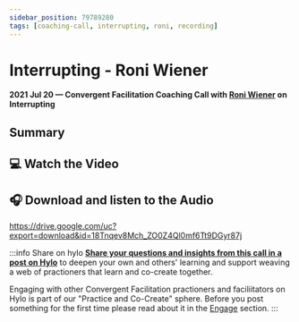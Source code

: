 ```yaml
---
sidebar_position: 79789280
tags: [coaching-call, interrupting, roni, recording]
---
```



# Interrupting - Roni Wiener

**2021 Jul 20 — Convergent Facilitation Coaching Call with [Roni Wiener](/about#roni-wiener) on Interrupting**


## Summary

## 💻 Watch the Video

<LiteYouTubeEmbed
              id="tpKTDFSNWq4"
              params="autoplay=1&autohide=1&showinfo=0&rel=0"
              title="Convergent Facilitation Coaching Call with Roni Wiener"
              poster="maxresdefault"
              webp
            />


## 🎧 Download and listen to the Audio

  https://drive.google.com/uc?export=download&id=18Tnqev8Mch_ZO0Z4Ql0mf6Tt9DGyr87j


:::info Share on hylo
**[Share your questions and insights from this call in a post on Hylo](https://www.hylo.com/groups/convergent-facilitation/create/post?newPostType=discussion)** to deepen your own and others' learning and support weaving a web of practioners that learn and co-create together.

Engaging with other Convergent Facilitation practioners and faciliitators on Hylo is part of our "Practice and Co-Create" sphere. Before you post something for the first time please read about it in the [Engage](/engage/spheres-for-engaging) section.
:::
